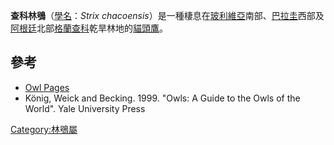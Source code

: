{{Speciesbox 
| name = 查科林鴞
| image = Chaco_Owl_Bodafon_FP.jpg
| status = LC
| status_system = IUCN3.1
| status_ref = <ref name=iucn>{{IUCN2010|assessors=BirdLife International|year=2009|title=Strix chacoensis|id=150887|version=2010.4|downloaded=2011-01-20}}</ref>
| genus = Strix
| species = chacoensis
| authority = [[George_Kruck_Cherrie|Cherrie]] & [[Elsie_Naumburg|Reichenberger]], 1921
}}

'''查科林鴞'''（[[學名|學名]]：''Strix chacoensis''）是一種棲息在[[玻利維亞|玻利維亞]]南部、[[巴拉圭|巴拉圭]]西部及[[阿根廷|阿根廷]]北部[[格蘭查科|格蘭查科]]乾旱林地的[[貓頭鷹|貓頭鷹]]。

==參考==
{{reflist}}
* [http://www.owlpages.com/owls.php?genus=Strix&species=chacoensis Owl Pages] {{Wayback|url=http://www.owlpages.com/owls.php?genus=Strix&species=chacoensis |date=20160114202104 }}
* König, Weick and Becking. 1999. "Owls: A Guide to the Owls of the World". Yale University Press
{{Taxonbar|from=Q1058472}}

[[Category:林鴞屬|Category:林鴞屬]]